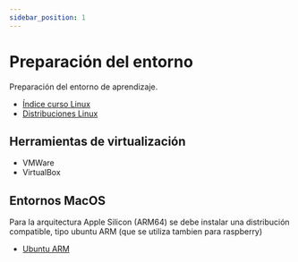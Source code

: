 ```yaml
---
sidebar_position: 1
---
```


# Preparación del entorno

Preparación del entorno de aprendizaje.

- [Índice curso Linux](./static/Indice+curso+Linux.pdf)
- [Distribuciones Linux](https://upload.wikimedia.org/wikipedia/commons/1/1b/Linux_Distribution_Timeline.svg)

## Herramientas de virtualización

- VMWare
- VirtualBox

## Entornos MacOS

Para la arquitectura Apple Silicon (ARM64) se debe instalar una distribución compatible, tipo ubuntu ARM (que se utiliza tambien para raspberry)
- [Ubuntu ARM](https://ubuntu.com/download/server/arm)